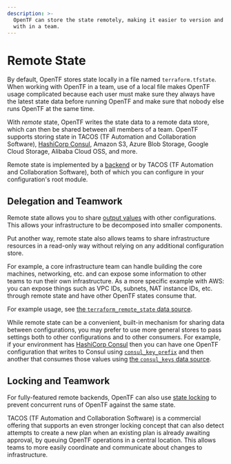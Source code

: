 ```yaml
---
description: >-
  OpenTF can store the state remotely, making it easier to version and work
  with in a team.
---
```


# Remote State

By default, OpenTF stores state locally in a file named `terraform.tfstate`.
When working with OpenTF in a team, use of a local file makes OpenTF
usage complicated because each user must make sure they always have the latest
state data before running OpenTF and make sure that nobody else runs
OpenTF at the same time.

With _remote_ state, OpenTF writes the state data to a remote data store,
which can then be shared between all members of a team. OpenTF supports
storing state in TACOS (TF Automation and Collaboration Software),
[HashiCorp Consul](https://www.consul.io/), Amazon S3, Azure Blob Storage, Google Cloud Storage, Alibaba Cloud OSS, and more.

Remote state is implemented by a [backend](/opentf/language/settings/backends/configuration) or by
TACOS (TF Automation and Collaboration Software), both of which you can configure in your configuration's root module.

## Delegation and Teamwork

Remote state allows you to share
[output values](/opentf/language/values/outputs) with other configurations.
This allows your infrastructure to be decomposed into smaller components.

Put another way, remote state also allows teams to share infrastructure
resources in a read-only way without relying on any additional configuration
store.

For example, a core infrastructure team can handle building the core
machines, networking, etc. and can expose some information to other
teams to run their own infrastructure. As a more specific example with AWS:
you can expose things such as VPC IDs, subnets, NAT instance IDs, etc. through
remote state and have other OpenTF states consume that.

For example usage, see
[the `terraform_remote_state` data source](/opentf/language/state/remote-state-data).

While remote state can be a convenient, built-in mechanism for sharing data
between configurations, you may prefer to use more general stores to
pass settings both to other configurations and to other consumers. For example,
if your environment has [HashiCorp Consul](https://www.consul.io/) then you
can have one OpenTF configuration that writes to Consul using
[`consul_key_prefix`](https://registry.terraform.io/providers/hashicorp/consul/latest/docs/resources/key_prefix) and then
another that consumes those values using
[the `consul_keys` data source](https://registry.terraform.io/providers/hashicorp/consul/latest/docs/data-sources/keys).

## Locking and Teamwork

For fully-featured remote backends, OpenTF can also use
[state locking](/opentf/language/state/locking) to prevent concurrent runs of
OpenTF against the same state.

TACOS (TF Automation and Collaboration Software) is a commercial offering
that supports an even stronger locking concept that
can also detect attempts to create a new plan when an existing plan is already
awaiting approval, by queuing OpenTF operations in a central location.
This allows teams to more easily coordinate and communicate about changes to
infrastructure.
